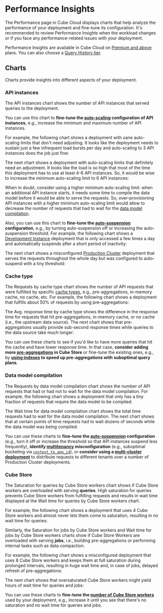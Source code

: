 # Performance Insights

The&nbsp;<Btn>Performance</Btn> page in Cube Cloud displays charts that help
analyze the performance of your deployment and fine-tune its configuration.
It's recommended to review Performance Insights when the workload changes
or if you face any performance-related issues with your deployment.

<SuccessBox>

Performance Insights are available in Cube Cloud on
[Premium and above](https://cube.dev/pricing) plans.
You can also choose a [Query History tier](/product/deployment/cloud/pricing#query-history-tiers).

</SuccessBox>

## Charts

Charts provide insights into different aspects of your deployment.

### API instances

The&nbsp;<Btn>API instances</Btn> chart shows the number of API instances
that served queries to the deployment.

You can use this chart to **fine-tune the
[auto-scaling][ref-scalability-api] configuration of API instances**, e.g.,
increase the minimum and maximum number of API instances.

For example, the following chart shows a deployment with sane auto-scaling
limits that don't need adjusting. It looks like the deployment needs to
sustain just a few infrequent load bursts per day and auto-scaling to 3 API
instances does the job just fine:

<Screenshot src="https://ucarecdn.com/71de8978-8d3f-42cd-a32f-03daa73ad561/"/>

The next chart shows a deployment with auto-scaling limits that definitely
need an adjustment. It looks like the load is so high that most of the time
this deployment has to use at least 4-6 API instances. So, it would be wise
to increase the minimum auto-scaling limit to 6 API instances:

<Screenshot src="https://ucarecdn.com/e5c074b0-e4d4-442e-af48-e50ec0f61963/"/>

When in doubt, consider using a higher minimum auto-scaling limit: when an
additional API instance starts, it needs some time to compile the data model
before it would be able to serve the requests. So, over-provisioning API
instances with a higher minimum auto-scaling limit would allow to decrease
the number of requests that had to wait for the [data model
compilation](#data-model-compilation).

Also, you can use this chart to **fine-tune the
[auto-suspension][ref-auto-sus] configuration**, e.g., by turning
auto-suspension off or increasing the auto-suspension threshold.
For example, the following chart shows a [Development
Instance][ref-dev-instance] deployment that is only accessed a few times
a day and automatically suspends after a short period of inactivity:

<Screenshot src="https://ucarecdn.com/9bf6760b-805c-413c-85fb-9402b48718cb/"/>

The next chart shows a misconfigured [Production Cluster][ref-prod-cluster]
deployment that serves the requests throughout the whole day but was
configured to auto-suspend with a tiny threshold:

<Screenshot src="https://ucarecdn.com/2938ff51-0699-4f60-bba6-03a0132774f0/"/>

### Cache type

The&nbsp;<Btn>Requests by cache type</Btn> chart shows the number of API
requests that were fulfilled by specific [cache types][ref-cache-types],
e.g., pre-aggregations, in-memory cache, no cache, etc. For example, the
following chart shows a deployment that fulfills about 50% of requests by
using pre-aggregations:

<Screenshot src="https://ucarecdn.com/fe784a74-edd5-44c0-803f-267237219b1d/"/>

The&nbsp;<Btn>Avg. response time by cache type</Btn> shows the difference
in the response time for requests that hit pre-aggregations, in-memory cache,
or no cache (i.e., the upstream data source). The next chart shows that
pre-aggregations usually provide sub-second response times while queries to
the data source take much longer:

<Screenshot src="https://ucarecdn.com/94ac15b6-a59c-4474-ba68-e07657d55d78/"/>

You can use these charts to see if you'd like to have more queries that hit
the cache and have lower response time. In that case, **consider adding more
[pre-aggregations][ref-pre-aggregations] in Cube Store** or fine-tune the
existing ones, e.g., by **[using indexes][ref-indexes] to speed up 
pre-aggregations with suboptimal query plans**.

### Data model compilation

The&nbsp;<Btn>Requests by data model compilation</Btn> chart shows the
number of API requests that had or had not to wait for the data model
compilation. For example, the following chart shows a deployment that
only has a tiny fraction of requests that require the data model to be
compiled:

<Screenshot src="https://ucarecdn.com/022a6a71-121a-4b45-ba97-1b0fd2571556/"/>

The&nbsp;<Btn>Wait time for data model compilation</Btn> chart
shows the total time requests had to wait for the data model compilation.
The next chart shows that at certain points of time requests had to wait
dozens of seconds while the data model was being compiled:

<Screenshot src="https://ucarecdn.com/520d7e4b-3838-48ae-b0aa-c988f588c3d7/"/>

You can use these charts to **fine-tune the [auto-suspension][ref-auto-sus]
configuration** (e.g., turn it off or increase the threshold so that API
instances suspend less frequently), **identify [multitenancy][ref-multitenancy]
misconfiguration** (e.g., suboptimal bucketing via
[`context_to_app_id`][ref-context-to-app-id]), or
**consider using a [multi-cluster deployment][ref-multi-cluster]** to
distribute requests to different tenants over a number of Production
Cluster deployments.

### Cube Store

The&nbsp;<Btn>Saturation for queries by Cube Store workers</Btn> chart
shows if Cube Store workers are overloaded with serving **queries**.
High saturation for queries prevents Cube Store workers from fulfilling
requests and results in wait time displayed at the&nbsp;<Btn>Wait time for
queries by Cube Store workers</Btn> chart.

For example, the following chart shows a deployment that uses 4 Cube Store
workers and almost never lets them come to saturation, resulting in no wait
time for queries: 

<Screenshot src="https://ucarecdn.com/9f33377e-ebf4-4227-9f49-a30b7f5bc04b/"/>

Similarly, the&nbsp;<Btn>Saturation for jobs by Cube Store workers</Btn>
and <Btn>Wait time for jobs by Cube Store workers</Btn> charts show if
Cube Store Workers are overloaded with serving **jobs**, i.e., building
pre-aggregations or performing internal tasks such as data compaction.

For example, the following chart shows a misconfigured deployment that uses
8 Cube Store workers and keeps them at full saturation during prolonged
intervals, resulting in huge wait time and, in case of jobs, delayed refresh
of pre-aggregations:

<Screenshot src="https://ucarecdn.com/eb3f8897-5358-4e5b-8507-b10c122d6206/"/>

The next chart shows that oversaturated Cube Store workers might yield
hours of wait time for queries and jobs:

<Screenshot src="https://ucarecdn.com/14edcb1d-a22c-47f8-aef4-636c0d726fb2/"/>

You can use these charts to **fine-tune the [number of Cube Store
workers][ref-scalability-cube-store]** used by your deployment, e.g.,
increase it until you see that there's no saturation and no wait time
for queries and jobs.


[ref-scalability-api]: /product/deployment/cloud/scalability#auto-scaling-of-api-instances
[ref-scalability-cube-store]: /product/deployment/cloud/scalability#sizing-cube-store-workers
[ref-auto-sus]: /product/deployment/cloud/auto-suspension
[ref-dev-instance]: /product/deployment/cloud/deployment-types#development-instance
[ref-prod-cluster]: /product/deployment/cloud/deployment-types#production-cluster
[ref-multi-cluster]: /product/deployment/cloud/deployment-types#production-multi-cluster
[ref-pre-aggregations]: /product/caching/using-pre-aggregations
[ref-multitenancy]: /product/configuration/advanced/multitenancy
[ref-context-to-app-id]: /reference/configuration/config#context_to_app_id
[ref-cache-types]: /product/caching#cache-type
[ref-indexes]: /product/caching/using-pre-aggregations#using-indexes

